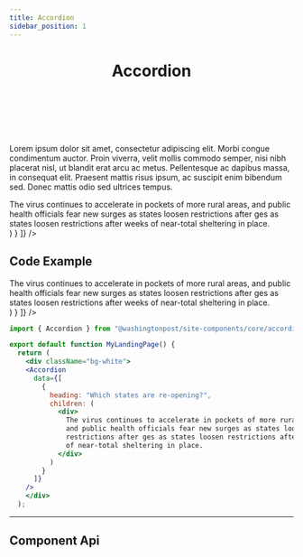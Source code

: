```yaml
---
title: Accordion
sidebar_position: 1
---
```


 

# <Header>Accordion</Header>



<!-- Description of component -->
<p className="font-xs font-light font--subhead">
Lorem ipsum dolor sit amet, consectetur adipiscing elit. Morbi congue condimentum auctor. Proin viverra, velit mollis commodo semper, nisi nibh placerat nisl, ut blandit erat arcu ac metus. Pellentesque ac dapibus massa, in consequat elit. Praesent mattis risus ipsum, ac suscipit enim bibendum sed. Donec mattis odio sed ultrices tempus. 
</p>

<!-- Live Example of component import live component above-->

<Container Caption="click to activate accordion" className="flex-column pa-md">
  <div className="bg-white">
    <Accordion
      data={[
        {
          heading: "Which states are re-opening?",
          children: (
            <div>
              The virus continues to accelerate in pockets of more rural areas,
              and public health officials fear new surges as states loosen
              restrictions after ges as states loosen restrictions after weeks
              of near-total sheltering in place.
            </div>
          )
        }
      ]}
    />
    </div>
</Container>

<!-- Tabs between design & implementation change path if -->
<Tabs relatedUrl="design/uncategorized/accordion"/>


## Code Example
<Container className="pa-sm">
  <div className="bg-white">
      <Accordion
      className="w-100"
      data={[
        {
          heading: "Which states are re-opening?",
          children: (
            <div>
              The virus continues to accelerate in pockets of more rural areas,
              and public health officials fear new surges as states loosen
              restrictions after ges as states loosen restrictions after weeks
              of near-total sheltering in place.
            </div>
          )
        }
      ]}
    />
    </div>
</Container>

```jsx
import { Accordion } from "@washingtonpost/site-components/core/accordion";

export default function MyLandingPage() {
  return (
    <div className="bg-white">
    <Accordion
      data={[
        {
          heading: "Which states are re-opening?",
          children: (
            <div>
              The virus continues to accelerate in pockets of more rural areas,
              and public health officials fear new surges as states loosen
              restrictions after ges as states loosen restrictions after weeks
              of near-total sheltering in place.
            </div>
          )
        }
      ]}
    />
    </div>
  );
```


---
## Component Api

<ApiTable componentName="accordion"/>